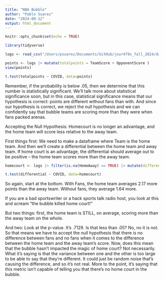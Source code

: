 ```yaml
---
title: "NBA Bubble"
author: "Pablo Suarez"
date: "2024-09-12"
output: html_document
---
```


```r
knitr::opts_chunk$set(echo = TRUE)
```

```r
library(tidyverse)
```

```r
logs <- read_csv("/Users/psuarez/Documents/GitHub/jour479x_fall_2024/data/nbabubble.csv")
```

```r
points <- logs |> mutate(totalpoints = TeamScore + OpponentScore )
view(points)
```


```r
t.test(totalpoints ~ COVID, data=points)
```

Remember, if the probability is below .05, then we determine that this number is statistically significant. We’ll talk more about statistical significance soon, but in this case, statistical significance means that our hypothesis is correct: points are different without fans than with. And since our hypothesis is correct, we reject the null hypothesis and we can confidently say that bubble teams are scoring more than they were when fans packed arenas.


Accepting the Null Hypothesis: Homecourt is no longer an advantage, and the home team will score less relative to the away team. 

First things first: We need to make a dataframe where Team is the home team. And then we’ll create a differential between the home team and away team. If home court is an advantage, the differential should average out to be positive – the home team scores more than the away team.

```r
homecourt <- logs |> filter(is.na(HomeAway) == TRUE) |> mutate(differential = TeamScore - OpponentScore)
```

```r
t.test(differential ~ COVID, data=homecourt)
```

So again, start at the bottom. With Fans, the home team averages 2.17 more points than the away team. Without fans, they average 1.64 more.

If you are a bad sportswriter or a hack sports talk radio host, you look at this and scream “the bubble killed home court!”

But two things: first, the home team is STILL, on average, scoring more than the away team on the whole.

And two: Look at the p-value. It’s .7129. Is that less than .05? No, no it is not. So that means we have to accept the null hypothesis that there is no difference between fans and no fans when it comes to the difference between the home team and the away team’s score. Now, does this mean that the bubble hasn’t impacted the magic of home court? Not necessarily. What it’s saying is that the variance between one and the other is too large to be able to say that they’re different. It could just be random noise that’s causing the difference, and so it’s not real. More to the point, it’s saying that this metric isn’t capable of telling you that there’s no home court in the bubble.



